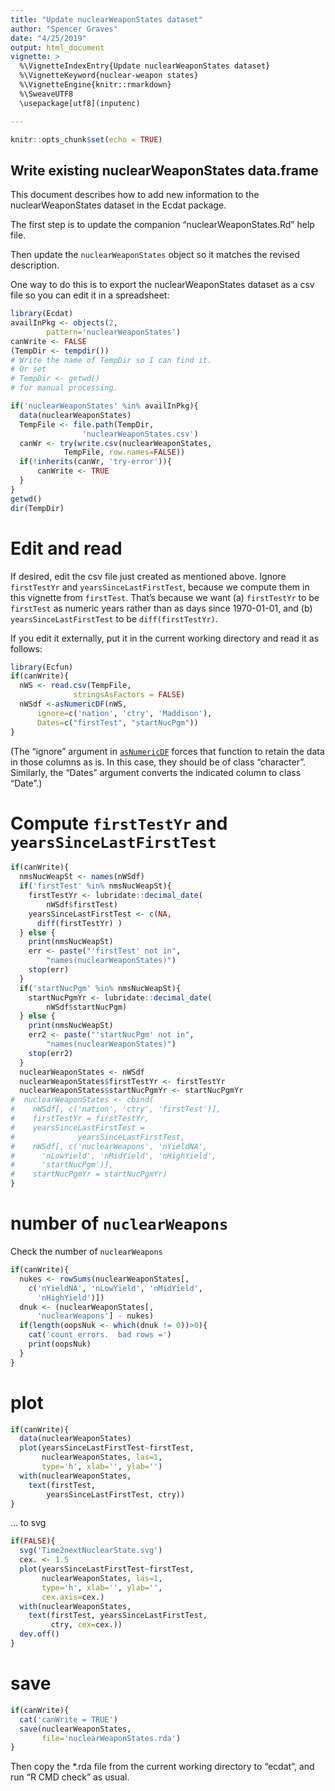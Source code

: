```yaml
---
title: "Update nuclearWeaponStates dataset"
author: "Spencer Graves"
date: "4/25/2019"
output: html_document
vignette: >
  %\VignetteIndexEntry{Update nuclearWeaponStates dataset}
  %\VignetteKeyword{nuclear-weapon states}
  %\VignetteEngine{knitr::rmarkdown}
  %\SweaveUTF8
  \usepackage[utf8](inputenc)

---
```


```r
knitr::opts_chunk$set(echo = TRUE)
```

## Write existing nuclearWeaponStates data.frame

This document describes how to add new information to the nuclearWeaponStates dataset in the Ecdat package.  

The first step is to update the companion  "nuclearWeaponStates.Rd" help file.

Then update the `nuclearWeaponStates` object so it matches the revised description.  

One way to do this is to export the nuclearWeaponStates dataset as a csv file so you can edit it in a spreadsheet:

```r
library(Ecdat)
availInPkg <- objects(2,
        pattern='nuclearWeaponStates')
canWrite <- FALSE 
(TempDir <- tempdir())
# Write the name of TempDir so I can find it. 
# Or set 
# TempDir <- getwd()
# for manual processing.

if('nuclearWeaponStates' %in% availInPkg){
  data(nuclearWeaponStates)
  TempFile <- file.path(TempDir, 
                'nuclearWeaponStates.csv')
  canWr <- try(write.csv(nuclearWeaponStates, 
            TempFile, row.names=FALSE))
  if(!inherits(canWr, 'try-error')){
      canWrite <- TRUE
  }
} 
getwd()
dir(TempDir)
```

# Edit and read 

If desired, edit the csv file just created as mentioned above. Ignore `firstTestYr` and `yearsSinceLastFirstTest`, because we compute them in this vignette from `firstTest`.  That's because we want (a) `firstTestYr` to be `firstTest` as numeric years rather than as days since 1970-01-01, and (b) `yearsSinceLastFirstTest` to be `diff(firstTestYr)`.  

If you edit it externally, put it in the current working directory and read it as follows:

```r
library(Ecfun)
if(canWrite){
  nWS <- read.csv(TempFile, 
              stringsAsFactors = FALSE)
  nWSdf <-asNumericDF(nWS, 
      ignore=c('nation', 'ctry', 'Maddison'), 
      Dates=c("firstTest", "startNucPgm")) 
}
```

(The "ignore" argument in [`asNumericDF`](https://www.rdocumentation.org/packages/Ecfun/versions/0.2-0/topics/asNumericDF) forces that function to retain the data in those columns as is.  In this case, they should be of class "character".  Similarly, the "Dates" argument converts the indicated column to class "Date".)

# Compute `firstTestYr` and `yearsSinceLastFirstTest` 

```r
if(canWrite){
  nmsNucWeapSt <- names(nWSdf)
  if('firstTest' %in% nmsNucWeapSt){
    firstTestYr <- lubridate::decimal_date(
        nWSdf$firstTest) 
    yearsSinceLastFirstTest <- c(NA, 
      diff(firstTestYr) ) 
  } else {
    print(nmsNucWeapSt)
    err <- paste("'firstTest' not in", 
        "names(nuclearWeaponStates)")
    stop(err)
  }
  if('startNucPgm' %in% nmsNucWeapSt){
    startNucPgmYr <- lubridate::decimal_date(
        nWSdf$startNucPgm) 
  } else {
    print(nmsNucWeapSt)
    err2 <- paste("'startNucPgm' not in", 
        "names(nuclearWeaponStates)")
    stop(err2)
  }
  nuclearWeaponStates <- nWSdf
  nuclearWeaponStates$firstTestYr <- firstTestYr
  nuclearWeaponStates$startNucPgmYr <- startNucPgmYr
#  nuclearWeaponStates <- cbind(
#    nWSdf[, c('nation', 'ctry', 'firstTest')], 
#    firstTestYr = firstTestYr, 
#    yearsSinceLastFirstTest = 
#              yearsSinceLastFirstTest, 
#    nWSdf[, c('nuclearWeapons', 'nYieldNA', 
#      'nLowYield', 'nMidYield', 'nHighYield', 
#      'startNucPgm')], 
#    startNucPgmYr = startNucPgmYr)
}
```

# number of `nuclearWeapons`

Check the number of `nuclearWeapons`

```r
if(canWrite){
  nukes <- rowSums(nuclearWeaponStates[, 
    c('nYieldNA', 'nLowYield', 'nMidYield',
      'nHighYield')])
  dnuk <- (nuclearWeaponStates[,
      'nuclearWeapons'] - nukes)
  if(length(oopsNuk <- which(dnuk != 0))>0){
    cat('count errors.  bad rows =')
    print(oopsNuk)
  }
}
```

# plot 

```r
if(canWrite){
  data(nuclearWeaponStates)
  plot(yearsSinceLastFirstTest~firstTest,
       nuclearWeaponStates, las=1, 
       type='h', xlab='', ylab='')
  with(nuclearWeaponStates, 
    text(firstTest, 
        yearsSinceLastFirstTest, ctry))
}
```  

... to svg 

```r
if(FALSE){
  svg('Time2nextNuclearState.svg')
  cex. <- 1.5
  plot(yearsSinceLastFirstTest~firstTest,
       nuclearWeaponStates, las=1, 
       type='h', xlab='', ylab='',
       cex.axis=cex.)
  with(nuclearWeaponStates, 
    text(firstTest, yearsSinceLastFirstTest,
         ctry, cex=cex.))
  dev.off()
}
```  

# save 

```r
if(canWrite){
  cat('canWrite = TRUE')
  save(nuclearWeaponStates, 
       file='nuclearWeaponStates.rda')
}
```

Then copy the *.rda file from the current working directory to "ecdat\data", and run "R CMD check" as usual.  
